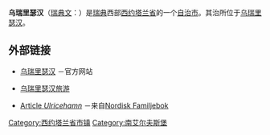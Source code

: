 {{Infobox Kommun|
fullname=Ulricehamns kommun|
coatofarms=[[File:Ulricehamn_vapen.svg|100px]]|
county=[[西约塔兰省|西约塔兰省]]|
province=[[西约特兰|西约特兰]]|
capital=[[乌瑞里瑟汉|乌瑞里瑟汉]]|
map=[[File:Ulricehamn_Municipality_in_Västra_Götaland_County.png|200px]]|
arearank=第105名|
area=1,122.21|
arealand=1,051.41|
populationrank=第109名|
population=22,436|
densityrank=第169名|
populationdensity=21.3|
website=http://www.ulricehamn.se/|
footnotes=面积与人口统计数据来自[[瑞典统计局|瑞典统计局]]，截至2006年12月31日}}

'''乌瑞里瑟汉'''（[[瑞典文|瑞典文]]：{{lang|sv|''Ulricehamns kommun''}}）是[[瑞典|瑞典]]西部[[西约塔兰省|西约塔兰省]]的一个[[瑞典自治市|自治市]]。其治所位于[[乌瑞里瑟汉|乌瑞里瑟汉]]。

== 外部链接 ==
* {{sv}}[http://www.ulricehamn.se/ 乌瑞里瑟汉] {{Wayback|url=http://www.ulricehamn.se/ |date=20210210134108 }}－官方网站
* {{sv}}{{de}}{{en}}[http://www.ulricehamnsturistbyra.se/ 乌瑞里瑟汉旅游] {{Wayback|url=http://www.ulricehamnsturistbyra.se/ |date=20090217142114 }}
* {{sv}}[http://runeberg.org/nfcj/0504.html Article ''Ulricehamn''] {{Wayback|url=http://runeberg.org/nfcj/0504.html |date=20200814091252 }}－来自[[Nordisk_Familjebok|Nordisk Familjebok]]

{{Västra Götaland County}}
{{Localities in Ulricehamn Municipality}}

{{coord|57|47|30|N|13|24|50|E|display=title|region:SE_type:city(9065)_source:dewiki}}

[[Category:西约塔兰省市镇|Category:西约塔兰省市镇]]
[[Category:南艾尔夫斯堡|Category:南艾尔夫斯堡]]